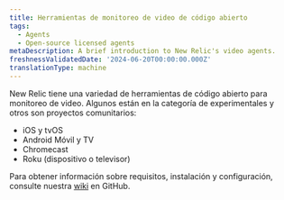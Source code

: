 ```yaml
---
title: Herramientas de monitoreo de video de código abierto
tags:
  - Agents
  - Open-source licensed agents
metaDescription: A brief introduction to New Relic's video agents.
freshnessValidatedDate: '2024-06-20T00:00:00.000Z'
translationType: machine
---
```


New Relic tiene una variedad de herramientas de código abierto para monitoreo de video. Algunos están en la categoría de experimentales y otros son proyectos comunitarios:

* iOS y tvOS
* Android Móvil y TV
* Chromecast
* Roku (dispositivo o televisor)

Para obtener información sobre requisitos, instalación y configuración, consulte nuestra [wiki](https://github.com/newrelic-experimental/video-documentation/wiki) en GitHub.
